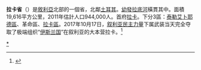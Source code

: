 {{Infobox Syria Governorate
|governorate_name = 拉卡
|muhafazat_name = الرقة
|loc_map = Ar-Raqqah in Syria (+Golan hatched).svg
|capital = [[拉卡|拉卡]]<br/>（{{flagicon image|Flag of Syrian Democratic Forces.svg}} [[叙利亚民主力量|叙利亚民主力量]]已经收复）
|latd = 36
|longd = 38.9
|area = 19,616
|pop = 944,000
|pop_year = 2011年
|pop_density = 48
|num_districts = 3
|languages= 
}}

'''拉卡省'''（{{lang-ar|مُحافظة الرقة|}}）是[[敘利亞|敘利亞]]北部的一個省，北鄰[[土耳其|土耳其]]。[[幼發拉底河|幼發拉底河]]橫貫其中。面積19,616平方公里，2011年估計人口944,000人。首府[[拉卡|拉卡]]。下分3區：[[泰勒艾卜耶德區|泰勒艾卜耶德區]]、革命區、[[拉卡區|拉卡區]]。2017年10月17日，[[叙利亚民主力量|叙利亚民主力量]]下属武装当天完全夺取了极端组织“[[伊斯兰国|伊斯兰国]]”在叙利亚的大本营拉卡。<ref>{{Cite web |url=http://news.xinhuanet.com/world/2017-10/17/c_1121817543.htm |title=新华社快讯：“叙利亚民主军”完全夺取了极端组织“伊斯兰国”在叙利亚的大本营拉卡 |access-date=2017-10-17 |archive-date=2017-10-29 |archive-url=https://web.archive.org/web/20171029041138/http://news.xinhuanet.com/world/2017-10/17/c_1121817543.htm |dead-url=no }}</ref>

{{敘利亞行政區劃}}

[[Category:拉卡省|*]]

{{Syria-stub}}